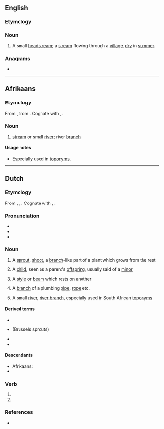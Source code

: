 ==English==

===Etymology===
{{bor|en|af|spruit}}

===Noun===
{{en-noun}}

# {{lb|en|South Africa}} A small [[headstream]]; a [[stream]] flowing through a [[village]], [[dry]] in [[summer]].

===Anagrams===
* {{anagrams|en|a=iprstu|purist|stir up|tripus|uprist|upstir}}

----

==Afrikaans==

===Etymology===
From {{inh|af|nl|spruit}}, from {{inh|af|dum|sprute}}. Cognate with {{cog|en|sprite}}, {{m|en|sprout}}.

===Noun===
{{af-noun|spruite|spruitjie}}

# {{lb|af|geography}} [[stream]] or small [[river]]; river [[branch]]

====Usage notes====
* Especially used in [[toponym]]s.

----

==Dutch==

===Etymology===
From {{inh|nl|dum|sprute}}, {{m|dum|spruut}}, {{m|dum|spruyte}}. Cognate with {{cog|en|sprite}}, {{m|en|sprout}}. {{etystub|nl}}

===Pronunciation===
* {{IPA|lang=nl|/sprœy̯t/}}
* {{audio|Nl-spruit.ogg|Audio|lang=nl}}
* {{rhyme|lang=nl|œy̯t}}

===Noun===
{{nl-noun|f|-en|spruitje}}

# {{lb|nl|botany}} A [[sprout]], [[shoot]], a [[branch]]-like part of a plant which grows from the rest
# A [[child]], seen as a parent's [[offspring]], usually said of a [[minor]]
# {{lb|nl|construction}} A [[style]] or [[beam]] which rests on another
# A [[branch]] of a plumbing [[pipe]], [[rope]] etc.
# {{lb|nl|geography}} A small [[river]], [[river branch]], especially used in South African [[toponym]]s

====Derived terms====
* {{l|nl|bladspruit}}
* {{l|nl|spruitjes}} (Brussels sprouts)
* {{l|nl|spruitkool}}
* {{l|nl|spruitzwam}}

====Descendants====
* Afrikaans: {{l|af|spruit}}
* {{desc|srn|sproiti|bor=1}}

===Verb===
{{head|nl|verb form}}

# {{nl-verb form of|p=123|n=sg|t=pres|m=ind|spruiten}}
# {{nl-verb form of|m=imp|spruiten}}

===References===
* {{R:Koenen}}
